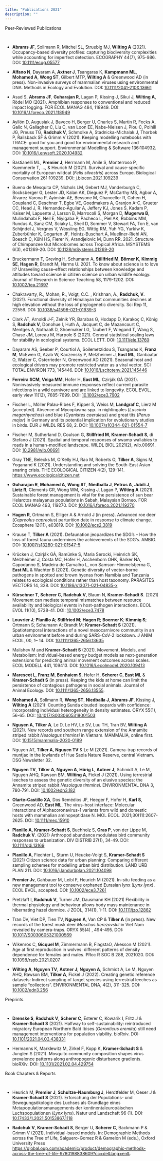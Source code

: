 ```yaml
---
title: "Publications 2021"
description: ""
---
```


<div class='headerbox'><hbox>Peer-Reviewed Publications</hbox></div><br>

* **Abrams JF**, Sollmann R, Mitchel SL, Struebig MJ, **Wilting A** (2021). Occupancy-based diversity profiles: capturing biodiversity complexities while accounting for imperfect detection. ECOGRAPHY 44(7), 975-986. DOI: [10.1111/ecog.05577](https://doi.org/10.1111/ecog.05577)

* **Alfano N**, Dayaram A, **Axtner J**, Tsangaras K, **Kampmann ML**, **Mohamed A**, **Wong ST**, Gilbert MTP, **Wilting A** & Greenwood AD (in press). Non-invasive surveys of mammalian viruses using environmental DNA. Methods in Ecology and Evolution. DOI: [10.1111/2041-210X.13661](https://doi.org/10.1111/2041-210X.13661)

* Asad S, **Abrams JF**, **Guharajan R**, Lagan P, Kissing J, Sikui J, **Wilting A**, Rödel MO (2021). Amphibian responses to conventional and reduced impact logging. FOR ECOL MANAG 484, 118949. DOI: [10.1016/J.foreco.2021.118949](https://doi.org/10.1016/j.foreco.2021.118949)

* Ayllón D, Augusiak J, Baveco H, Berger U, Charles S, Martin R, Focks A, Galic N, Gallagher C, Liu C, van Loon EE, Nabe-Nielsen J, Piou C, Polhill JG, Preuss TG, **Radchuk V**, Schmolke A, Stadnicka-Michalak J, Thorbek P, Railsback SF & Grimm V (2021). Keeping modelling notebooks with TRACE: good for you and good for environmental research and management support. Environmental Modelling & Software 136:104932. DOI: [10.1016/j.envsoft.2020.104932](https://doi.org/10.1016/j.envsoft.2020.104932)

* Bastianelli ML, **Premier J**, Herrmann M, Anile S, Monterroso P, Kuemmerle T, …, & Heurich M (2021). Survival and cause-specific mortality of European wildcat (*Felis silvestris*) across Europe. Biological Conservation 261:109239. DOI: [j.biocon.2021.109239](https://doi.org/10.1016/j.biocon.2021.109239)

* Bueno de Mesquita CP, Nichols LM, Gebert MJ, Vanderburgh C, Bocksberger G, Lester JD, Kalan AK, Dieguez P, McCarthy MS, Agbor A, Álvarez Varona P, Ayimisin AE, Bessone M, Chancellor R, Cohen H, Coupland C, Deschner T, Egbe VE, Goedmakers A, Granjon A-C, Grueter CC, Head J, R. Hernandez-Aguilar A, Jeffery KJ, Jones S, Kadam P, Kaiser M, Lapuente J, Larson B, Marrocoli S, Morgan D, **Mugerwa B**, Mulindahabi F, Neil E, Niyigaba P, Pacheco L, Piel AK, Robbins MM, Rundus A, Sanz CM, Sciaky L, Sheil D, Sommer V, Stewart FA, Ton E, van Schijndel J, Vergnes V, Wessling EG, Wittig RM, Yuh YG, Yurkiw K, Zuberbühler K, Gogarten JF, Heintz-Buschart A, Muellner-Riehl AN, Boesch C, Kühl HS, Fierer N, Arandjelovic M, Dunn RR. 2021. Structure of Chimpanzee Gut Microbiomes across Tropical Africa. MSYSTEMS 6(3), e01269-20. DOI: [10.1128/mSystems.01269-20](https://doi.org/10.1128/mSystems.01269-20)

* Bruckermann T, Greving H, Schumann A, **Stillfried M**, **Börner K**, **Kimmig SE**, **Hagen R**, Brandt M, Harms U. 2021. To know about science is to love it? Unraveling cause–effect relationships between knowledge and attitudes toward science in citizen science on urban wildlife ecology. Journal of Research in Science Teaching 58, 1179-1202. DOI: [10.1002/tea.21697](https://doi.org/10.1002/tea.21697)

* Chakravarty, R., Mohan, R., Voigt, C.C. , Krishnan, A., **Radchuk, V**. (2021). Functional diversity of Himalayan bat communities declines at high elevation without the loss of phylogenetic diversity. Sci Rep 11, 22556. DOI: [10.1038/s41598-021-01939-3](https://doi.org/10.1038/s41598-021-01939-3)

* Clark AT, Arnoldi J‐F, Zelnik YR, Barabas G, Hodapp D, Karakoç C, König S, **Radchuk V**, Donohue I, Huth A, Jacquet C, de Mazancourt C, Mentges A, Nothaaß D, Shoemaker LG, Taubert F, Wiegand T, Wang S, Chase JM, Loreau M, Harpole S (2021). General statistical scaling laws for stability in ecological systems. ECOL LETT. DOI: [10.1111/ele.13760](https://doi.org/10.1111/ele.13760)

* Dayaram AS, Seeber P, Courtiol A, Soilemetzidou S, Tsangaras K, **Franz M**, McEwen G, Azab W, Kaczensky P, Melzheimer J, **East ML**, Ganbaatar O, Walzer C, Osterrieder N, Greenwood AD (2021). Seasonal host and ecological drivers may promote restricted water as a viral vector. SCI TOTAL ENVIRON 773, 145446. DOI: [10.1016/j.scitotenv.2021.145446](https://doi.org/10.1016/j.scitotenv.2021.145446)

* **Ferreira SCM**, **Veiga MM**, Hofer H, **East ML**, Czirják GÁ (2021). Noninvasively measured immune responses reflect current parasite infections in a wild carnivore and are linked to longevity. ECOL EVOL, early view 11(12), 7685-7699. DOI: [10.1002/ece3.7602](https://doi.org/10.1002/ece3.7602)

* Fischer L, Möller Palau-Ribes F, Kipper S, Weiss M, **Landgraf C**, Lierz M (accepted). Absence of Mycoplasma spp. in nightingales (*Luscinia megarhynchos*) and blue (*Cyanistes caeruleus*) and great tits (*Parus major*) in Germany and its potential implication for evolutionary studies in birds. EUR J WILDL RES 68, 2. DOI: [10.1007/s10344-021-01554-7](https://doi.org/10.1007/s10344-021-01554-7)

* Fischer M, Sutherland D, Coulson G, **Stillfried M**, **Kramer-Schadt S**, di Stefano J (2021). Spatial and temporal responses of swamp wallabies to roads in a human-modified landscape. WILDL BIOL 2021(2), wlb.00691. DOI: [10.2981/wlb.00691](https://doi.org/10.2981/wlb.00691)

* Gray TNE, Belecks M, O’Kelly HJ, Rao M, Roberts O, **Tilker A**, Signs M, Yoganand K (2021). Understanding and solving the South-East Asian snaring crisis. THE ECOLOGICAL CITIZEN 4(2), 129-141. [https://www.ecologicalcitizen.net](https://www.ecologicalcitizen.net)

* **Guharajan R**, **Mohamed A**, **Wong ST**, **Niedballa J**, **Petrus A**, **Jubili J**, **Lietz R**, Clements GR, Wong WM, Kissing J, Lagan P, **Wilting A** (2021). Sustainable forest management is vital for the persistence of sun bear Helarctos malayanus populations in Sabah, Malaysian Borneo. FOR ECOL MANAG 493, 119270. DOI: [10.1016/j.foreco.2021.119270](https://doi.org/10.1016/j.foreco.2021.119270)

* **Hagen R**, Ortmann S, Elliger A & Arnold J (in press). Advanced roe deer (*Capreolus capreolus*) parturition date in response to climate change. Ecosphere 12(11), e03819. DOI: [10.1002/ecs2.3819](https://doi.org/10.1002/ecs2.3819)

* Krause T, **Tilker A** (2021). Defaunation jeopardizes the SDG’s – How the loss of forest fauna undermines the achievements of the SDG’s. AMBIO. DOI: [10.1007/s13280-021-01547-5](https://doi.org/10.1007/s13280-021-01547-5)

* Krücken J, Czirják GÁ, Ramünke S, Maria Serocki, Heinrich SK, Melzheimer J, Costa MC, Hofer H, Aschenborn OHK, Barker NA, Capodanno S, Madeira de Carvalho L, von Samson-Himmelstjerna G, **East ML** & Wachter B (2021). Genetic diversity of vector-borne pathogens in spotted and brown hyenas from Namibia and Tanzania relates to ecological conditions rather than host taxonomy. PARASITES VECTORS 14, 328. DOI: [10.1186/s13071-021-04835-x](https://doi.org/10.1186/s13071-021-04835-x)

* **Kürschner T**, **Scherer C**, **Radchuk V**, Blaum N, **Kramer-Schadt S**. (2021) Movement can mediate temporal mismatches between resource availability and biological events in host-pathogen interactions. ECOL EVOL 11(10), 5728-41. DOI: [10.1002/ece3.7478](https://doi.org/10.1002/ece3.7478)

* **Louvrier J**; **Planillo A**; **Stillfried M**; **Hagen R**; **Boerner K**; **Kimmig S**; Ortmann S; Schumann A; Brandt M; **Kramer-Schadt S** (2021). Spatiotemporal interactions of a novel mesocarnivore community in an urban environment before and during SARS-CoV-2 lockdown. J ANIM ECOL, 00, 1– 14. DOI: [10.1111/1365-2656.13635](https://doi.org/10.1111/1365-2656.13635)

* Malishev M and **Kramer-Schadt S** (2021). Movement, Models, and Metabolism: Individual-based energy budget models as next-generation extensions for predicting animal movement outcomes across scales. ECOL MODELL 441, 109413. DOI: [10.1016/j.ecolmodel.2020.109413](https://doi.org/10.1016/j.ecolmodel.2020.109413)

* **Marescot L**, **Franz M**, **Benhaiem S**, Hofer H, **Scherer C**, **East ML** & **Kramer-Schadt S** (in press). Keeping the kids at home can limit the persistence of contagious pathogens in social animals. Journal of Animal Ecology. DOI: [10.1111/1365-2656.13555](https://doi.org/10.1111/1365-2656.13555).

* **Mohamed A**, Sollmann R, **Wong ST**, **Niedballa J**, **Abrams JF**, Kissing J, **Wilting A** (2021): Counting Sunda clouded leopards with confidence: incorporating individual heterogeneity in density estimates. ORYX 55(1), 56-65. DOI: [10.1017/S0030605318001503](https://doi.org/10.1017/S0030605318001503)

* **Nguyen A**, **Tilker A**, Le D, Le HV, Le SV, Luu TH, Tran BV, **Wilting A** (2021). New records and southern range extension of the Annamite striped rabbit *Nesolagus timminsi* in Vietnam. MAMMALIA, online first. DOI: [10.1515/mammalia-2020-0189](https://doi.org/10.1515/mammalia-2020-0189)

* Nguyen AT, **Tilker A**, **Nguyen TV** & Le M (2021). Camera-trap records of muntjac in the lowlands of Hue Saola Nature Reserve, central Vietnam. DSG Newsletter 32.

* **Nguyen TV**, **Tilker A**, **Nguyen A**, **Hörig L**, **Axtner J**, Schmidt A, Le M, Nguyen AHQ, Rawson BM, **Wilting A**, Fickel J (2021). Using terrestrial leeches to assess the genetic diversity of an elusive species: the Annamite striped rabbit *Nesolagus timminsi*. ENVIRONMENTAL DNA 3, 780-791. DOI: [10.1002/edn3.182](https://doi.org/10.1002/edn3.182)

* **Olarte-Castillo XA**, Dos Remédios JF, Heeger F, Hofer H, **Karl S**, Greenwood AD, **East ML**. The virus-host interface: Molecular interactions of Alphacoronavirus-1 variants from wild and domestic hosts with mammalian aminopeptidase N. MOL ECOL. 2021;30(11):2607-2625. DOI: [10.1111/mec.15910](https://onlinelibrary.wiley.com/doi/abs/10.1111/mec.15910)

* **Planillo A**, **Kramer-Schadt S**, Buchholz S, **Gras P**, von der Lippe M, **Radchuk V**. (2021) Arthropod abundance modulates bird community responses to urbanization. DIV DISTRIB 27(1), 34-49. DOI: [10.1111/ddi.13169](https://onlinelibrary.wiley.com/doi/10.1111/ddi.13169)

* **Planillo A**, Fiechter L, Sturm U, Heucke-Voigt S, **Kramer-Schadt S** (2021) Citizen science data for urban planning: Comparing different sampling schemes for modelling urban bird distribution. LAND URB PLAN 211. DOI: [10.1016/j.landurbplan.2021.104098](https://doi.org/10.1016/j.landurbplan.2021.104098)

* **Premier Jv**, Gahbauer M, Leibl F, Heurich M (2021). In-situ feeding as a new management tool to conserve orphaned Eurasian lynx (*Lynx lynx*). ECOL EVOL, accepted. DOI: [10.1002/ece3.7261](https://doi.org/10.1002/ece3.7261)

* Pretzlaff I, **Radchuk V**, Turner JM, Dausmann KH (2021) Flexibility in thermal physiology and behaviour allows body mass maintenance in hibernating hazel dormice. J ZOOL, 314(1), 1-11. DOI: [10.1111/jzo.12862](https://doi.org/10.1111/jzo.12862)

* Tran DV, Viet DP, Tien TV, **Nguyen A**, Van CP & **Tilker A** (in press). New records of the forest musk deer *Moschus berezovskii* in Viet Nam revealed by camera-traps. ORYX 55(4) , 494-495. DOI: [10.1017/S0030605321000569](https://doi.org/10.1017/S0030605321000569)

* Wikenros C, **Gicquel M**, Zimmermann B, FlagstaO, Akesson M (2021). Age at first reproduction in wolves: different patterns of density dependence for females and males. PRoc R SOC B 288, 2021020. DOI: [10.1098/rspb.2021.0207](https://doi.org/10.1098/rspb.2021.0207)

* **Wilting A**, **Nguyen TV**, **Axtner J**, **Nguyen A**, Schmidt A, Le M, Nguyen AHQ, Rawson BM, **Tilker A**, Fickel J (2022). Creating genetic reference datasets: Indirect sampling of target species using terrestrial leeches as sample “collectors”. ENVIRONMENTAL DNA, 4(2), 311-325. DOI: [10.1002/edn3.256](https://doi.org/10.1002/edn3.256)





<div class='headerbox'><hbox>Preprints</hbox></div><br>

* **Drenske S**, **Radchuk V**, **Scherer C**, Esterer C, Kowarik I, Fritz J & **Kramer-Schadt S** (2021). Halfway to self-sustainability: reintroduced migratory European Northern Bald Ibises (*Geronticus eremita*) still need management interventions for population viability. bioRxiv. DOI: [10.1101/2021.04.03.438331](https://doi.org/10.1101/2021.04.03.438331)

* Hermanns K, Marklewitz M, Zirkel F, Kopp K, **Kramer-Schadt S** & Junglen S (2021). Mosquito community composition shapes virus prevalence patterns along anthropogenic disturbance gradients. bioRXiv. DOI: [10.1101/2021.02.04.429754](https://doi.org/10.1101/2021.02.04.429754)



<div class='headerbox'><hbox>Book Chapters & Reports</hbox></div><br>

* Heurich M, **Premier J**, **Schultze-Naumburg J**, Herdtfelder M, Oeser J & **Kramer-Schadt S** (2021). Erforschung der Populations- und Bewegungsökologie des Luchses als Grundlage eines Metapopulationsmanagements der kontinentaleuropäischen Luchspopulationen (*Lynx lynx*). Natur und Landschaft 96 (1). DOI: [10.17433/1.2021.50153867.1118](https://doi.org/10.17433/1.2021.50153867.1118)

* **Radchuk V**, **Kramer-Schadt S**, Berger U, **Scherer C**, Backmann P & Grimm V (2021). Individual-based models. In: Demographic Methods across the Tree of Life, Salguero-Gomez R & Gamelon M (eds.), Oxford University Press [https://global.oup.com/academic/product/demographic-methods-across-the-tree-of-life-9780198838609?cc=de&lang=en&](https://global.oup.com/academic/product/demographic-methods-across-the-tree-of-life-9780198838609?cc=de&lang=en&).
